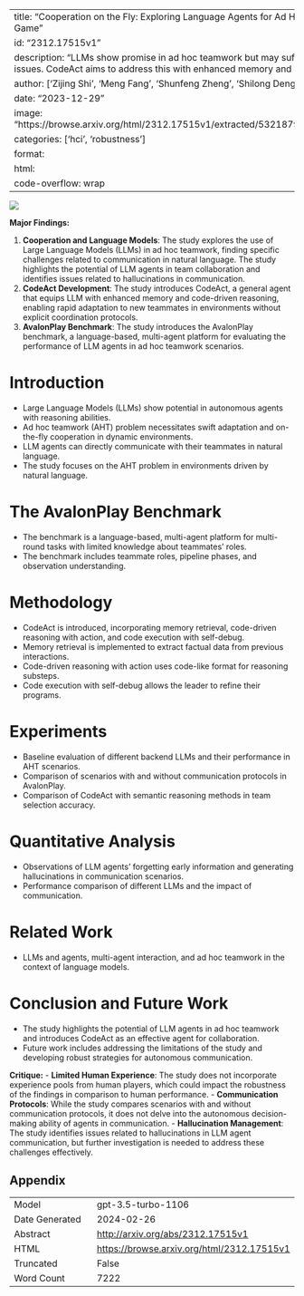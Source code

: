 
---
title: "Cooperation on the Fly: Exploring Language Agents for Ad Hoc Teamwork in the Avalon Game"
id: "2312.17515v1"
description: "LLMs show promise in ad hoc teamwork but may suffer from communication issues. CodeAct aims to address this with enhanced memory and code-driven reasoning."
author: ['Zijing Shi', 'Meng Fang', 'Shunfeng Zheng', 'Shilong Deng', 'Ling Chen', 'Yali Du']
date: "2023-12-29"
image: "https://browse.arxiv.org/html/2312.17515v1/extracted/5321879/figure/avalonplayV4.png"
categories: ['hci', 'robustness']
format:
  html:
    code-overflow: wrap
---

![](https://browse.arxiv.org/html/2312.17515v1/extracted/5321879/figure/avalonplayV4.png)

**Major Findings:**

1. **Cooperation and Language Models**: The study explores the use of Large Language Models (LLMs) in ad hoc teamwork, finding specific challenges related to communication in natural language. The study highlights the potential of LLM agents in team collaboration and identifies issues related to hallucinations in communication.
2. **CodeAct Development**: The study introduces CodeAct, a general agent that equips LLM with enhanced memory and code-driven reasoning, enabling rapid adaptation to new teammates in environments without explicit coordination protocols.
3. **AvalonPlay Benchmark**: The study introduces the AvalonPlay benchmark, a language-based, multi-agent platform for evaluating the performance of LLM agents in ad hoc teamwork scenarios.

# Introduction
- Large Language Models (LLMs) show potential in autonomous agents with reasoning abilities.
- Ad hoc teamwork (AHT) problem necessitates swift adaptation and on-the-fly cooperation in dynamic environments.
- LLM agents can directly communicate with their teammates in natural language.
- The study focuses on the AHT problem in environments driven by natural language.

# The AvalonPlay Benchmark
- The benchmark is a language-based, multi-agent platform for multi-round tasks with limited knowledge about teammates' roles.
- The benchmark includes teammate roles, pipeline phases, and observation understanding.

# Methodology
- CodeAct is introduced, incorporating memory retrieval, code-driven reasoning with action, and code execution with self-debug.
- Memory retrieval is implemented to extract factual data from previous interactions.
- Code-driven reasoning with action uses code-like format for reasoning substeps.
- Code execution with self-debug allows the leader to refine their programs.

# Experiments
- Baseline evaluation of different backend LLMs and their performance in AHT scenarios.
- Comparison of scenarios with and without communication protocols in AvalonPlay.
- Comparison of CodeAct with semantic reasoning methods in team selection accuracy.

# Quantitative Analysis
- Observations of LLM agents' forgetting early information and generating hallucinations in communication scenarios.
- Performance comparison of different LLMs and the impact of communication.

# Related Work
- LLMs and agents, multi-agent interaction, and ad hoc teamwork in the context of language models.

# Conclusion and Future Work
- The study highlights the potential of LLM agents in ad hoc teamwork and introduces CodeAct as an effective agent for collaboration.
- Future work includes addressing the limitations of the study and developing robust strategies for autonomous communication.

**Critique:**
- **Limited Human Experience**: The study does not incorporate experience pools from human players, which could impact the robustness of the findings in comparison to human performance.
- **Communication Protocols**: While the study compares scenarios with and without communication protocols, it does not delve into the autonomous decision-making ability of agents in communication.
- **Hallucination Management**: The study identifies issues related to hallucinations in LLM agent communication, but further investigation is needed to address these challenges effectively.

## Appendix

|          |          |
|----------|----------|
| Model     | gpt-3.5-turbo-1106       |
| Date Generated     | 2024-02-26       |
| Abstract | [http://arxiv.org/abs/2312.17515v1](http://arxiv.org/abs/2312.17515v1)        |
| HTML     | [https://browse.arxiv.org/html/2312.17515v1](https://browse.arxiv.org/html/2312.17515v1)       |
| Truncated       | False       |
| Word Count       | 7222       |